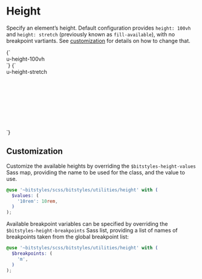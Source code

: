 
<Meta title="Utilities/height" />

# Height

Specify an element’s height. Default configuration provides `height: 100vh` and `height: stretch` (previously known as `fill-available`), with no breakpoint vartiants. See [customization](#customization) for details on how to change that.

<Canvas>
  <Story name="100vh">
    {`
      <div class="u-height-100vh u-bg-grayscale-light-1">
        u-height-100vh
      </div>
    `}
  </Story>
  <Story name="stretch">
    {`
      <div style="height: 10rem">
        <div class="u-height-stretch u-bg-grayscale-light-1">
          u-height-stretch
        </div>
      </div>
    `}
  </Story>
</Canvas>

## Customization

Customize the available heights by overriding the `$bitstyles-height-values` Sass map, providing the name to be used for the class, and the value to use.

```scss
@use '~bitstyles/scss/bitstyles/utilities/height' with (
  $values: (
    '10rem': 10rem,
  )
);
```

Available breakpoint variables can be specified by overriding the `$bitstyles-height-breakpoints` Sass list, providing a list of names of breakpoints taken from the global breakpoint list:

```scss
@use '~bitstyles/scss/bitstyles/utilities/height' with (
  $breakpoints: (
    'm',
  )
);
```
